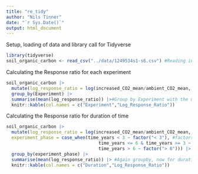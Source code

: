 ```yaml
---
title: "re_tidy"
author: "Nils Tinner"
date: "`r Sys.Date()`"
output: html_document
---
```


Setup, loading of data and library call for Tidyverse
```r
library(tidyverse)
soil_organic_carbon <- read_csv("../data/1249534s1-s6.csv") #Reading in dataframe

```

Calculating the Response ratio for each experiment

```r

soil_organic_carbon |>
  mutate(log_response_ratio = log(increased_CO2_mean/ambient_CO2_mean, base = exp(1))) |> #Calculating log response ration for each entry
  group_by(Experiment) |> 
  summarise(mean(log_response_ratio)) |>#Group by Experiment with the mean response ratio
  knitr::kable(col.names = c("Experiment","Log_Response_Ratio"))


```



Calculating the Response ratio for duration of time


```r
soil_organic_carbon |>
  mutate(log_response_ratio = log(increased_CO2_mean/ambient_CO2_mean, base = exp(1)),#Again first calculate response ratio
  experiment_phase = case_when(time_years < 3 ~ factor("< 3"), #factors to keep order
                                   time_years <= 6 & time_years >= 3 ~ factor("3-6"),
                                   time_years > 6 ~ factor("> 6"))) |>
  group_by(experiment_phase) |> 
  summarise(mean(log_response_ratio)) |> #Again groupby, now for durations of experiment
  knitr::kable(col.names = c("Duration","Log_Response_Ratio"))

```
